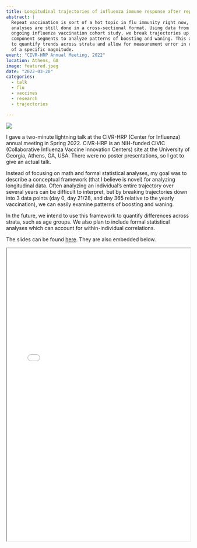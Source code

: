 ```yaml
---
title: Longitudinal trajectories of influenza immune response after repeat vaccination
abstract: |
  Repeat vaccination is sort of a hot topic in flu immunity right now, but most
  analyses are still done in a cross-sectional format. Using data from an
  ongoing influenza vaccination cohort study, we break trajectories up into
  component segments to analyze patterns of boosting and waning. This allows us
  to quantify trends across strata and allow for measurement error in responses
  of a specific magnitude.
event: "CIVR-HRP Annual Meeting, 2022"
location: Athens, GA
image: featured.jpeg
date: "2022-03-20"
categories:
  - talk
  - flu
  - vaccines
  - research
  - trajectories

---
```


![](featured.jpeg) 

I gave a two-minute lightning talk at the CIVR-HRP (Center for Influenza) annual meeting in Spring 2022. CIVR-HRP is an NIH-funded CIVIC (Collaborative Influenza Vaccine Innovation Centers) site at the University of Georgia, Athens, GA, USA. There were no poster presentations, so I got to give an actual talk.

Instead of focusing on math and formal statistical analyses, my goal was to describe a conceptual framework (that I believe is novel) for analyzing longitudinal data. Often analyzing an individual's entire trajectory over several years can be difficult to interpret, but by breaking trajectories down into 3 data points (day 0, day 21/28, and day 365 relative to the yearly vaccination), we can easily examine patterns of boosting and waning.

In the future, we intend to use this framework to quantify differences across strata, such as age groups. We also plan to include formal statistical analyses which can account for within-individual correlations.

The slides can be found [here](static/posters/CIVIC-Meeting-2022.pdf). They are also embedded below.

<iframe src="static/posters/CIVIC-Meeting-2022.pdf" width="100%" height="800">
</iframe>
